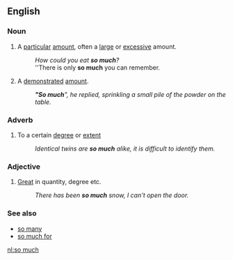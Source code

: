 ==English==

===Noun===
{{en-noun|sg=[[so]] [[much]]|-}}

# A [[particular]] [[amount]], often a [[large]] or [[excessive]] amount.
#: ''How could you eat '''so much'''?''
#: ''There is only '''so much''' you can remember.
# A [[demonstrated]] [[amount]].
#: '''''"So much'''", he replied, sprinkling a small pile of the powder on the table.''

===Adverb===
{{en-adv|-}}

# To a certain [[degree]] or [[extent]]
#: ''Identical twins are '''so much''' alike, it is difficult to identify them.''

===Adjective===
{{en-adj|-}}

# [[great|Great]] in quantity, degree etc.
#: ''There has been '''so much''' snow, I can't open the door.''

===See also===
*[[so many]]
*[[so much for]]

[[nl:so much]]
